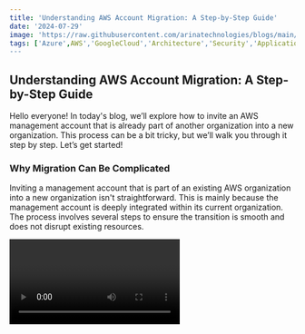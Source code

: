 ```yaml
---
title: 'Understanding AWS Account Migration: A Step-by-Step Guide'
date: '2024-07-29'
image: 'https://raw.githubusercontent.com/arinatechnologies/blogs/main/images/awsaccountmigration.webp'
tags: ['Azure',AWS','GoogleCloud','Architecture','Security','Application/Data','Cost Optimization','Account Migration']
---
```

## Understanding AWS Account Migration: A Step-by-Step Guide

Hello everyone! In today's blog, we’ll explore how to invite an AWS management account that is already part of another organization into a new organization. This process can be a bit tricky, but we’ll walk you through it step by step. Let’s get started!

### Why Migration Can Be Complicated

Inviting a management account that is part of an existing AWS organization into a new organization isn't straightforward. This is mainly because the management account is deeply integrated within its current organization. The process involves several steps to ensure the transition is smooth and does not disrupt existing resources.

<Video id="XoP8OkebjSk" title="Understanding AWS Account Migration: A Step-by-Step Guide"/>

### Step-by-Step Process

#### 1. **Understanding the Current Setup**

You have an AWS account (Account A) that you wish to invite into a new organization. However, this account is a management account and is already part of another organization. 

#### 2. **Sending the Invitation**

Initially, you might think of sending an invitation to this account directly. However, if the account is already a management account within another organization, it will not receive the invitation due to existing restrictions.

#### 3. **Removing the Management Account from Its Current Organization**

To proceed, you need to remove the management account from its current organization. Here’s how you can do it:

- **Access the Management Account**: Log in to the management account that you want to migrate.
- **Delete the Organization**: Navigate to the settings section and opt to delete the organization. This action will not impact existing resources associated with the account. For instance, EC2 instances, security groups, and elastic IPs will remain intact.
  
  Ensure that all critical resources are noted and checked to confirm they will remain unaffected post-deletion.

#### 4. **Deleting the Organization**

Type the organization ID when prompted and proceed to delete the organization. This step will disband the organization but will not affect the account’s resources. This deletion is necessary to migrate the management account to another organization.

#### 5. **Accepting the Invitation**

Once the organization is deleted:
- **Check Invitations**: Go back to the account and check for the pending invitations.
- **Accept the Invitation**: You should now see the invitation from the new organization. Accept this invitation to complete the migration.

### Important Considerations

- **Resource Continuity**: Deleting the organization will not affect existing resources. It is crucial to verify this by checking resources like EC2 instances, security groups, etc., before and after the deletion.
- **Management Account Restrictions**: Management accounts have specific restrictions that require these steps to migrate them properly.

### Conclusion

Migrating an AWS management account to a new organization involves a detailed process of deleting the existing organization and accepting a new invitation. While this may seem complex, following these steps ensures a smooth transition without impacting your AWS resources.

We hope this guide was helpful. Don’t forget to like, subscribe, and share our channel for more insightful content on AWS management and other cloud solutions.

# Other Blogs
[Comprehensive Guide to Centralized Backups in AWS Organizations](https://www.arinatechnologies.com/posts/backups-orgs) <br/>
[AWS services that support Containers: Containers!=Kubernetes.](https://www.arinatechnologies.com/posts/aws-container-decision-tree) <br/>
[A Detailed Overview Of AWS SES and Monitoring](https://www.arinatechnologies.com/posts/AWS%20SES) <br/>
